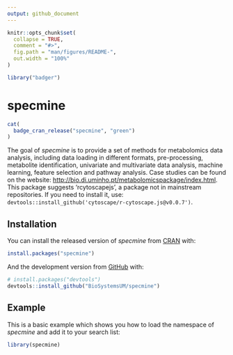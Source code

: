 ```yaml
---
output: github_document
---
```


<!-- README.md is generated from README.Rmd. Please edit that file -->

```r
knitr::opts_chunk$set(
  collapse = TRUE,
  comment = "#>",
  fig.path = "man/figures/README-",
  out.width = "100%"
)
```

```r
library("badger")
```

# specmine

<!-- badges: start -->
```r
cat(	
  badge_cran_release("specmine", "green")
)
```
<!-- badges: end -->


The goal of *specmine* is to provide a set of methods for metabolomics
data analysis, including data loading in different formats,
pre-processing, metabolite identification, univariate and multivariate
data analysis, machine learning, feature selection and pathway analysis.
Case studies can be found on the website:
<http://bio.di.uminho.pt/metabolomicspackage/index.html>. This package
suggests ‘rcytoscapejs’, a package not in mainstream repositories. If
you need to install it, use:
`devtools::install_github('cytoscape/r-cytoscape.js@v0.0.7')`.

## Installation

You can install the released version of *specmine* from [CRAN](https://CRAN.R-project.org) with:

``` r
install.packages("specmine")
```

And the development version from [GitHub](https://github.com/) with:

``` r
# install.packages("devtools")
devtools::install_github("BioSystemsUM/specmine")
```

## Example

This is a basic example which shows you how to load the namespace of
*specmine* and add it to your search list:

``` r
library(specmine)
```

